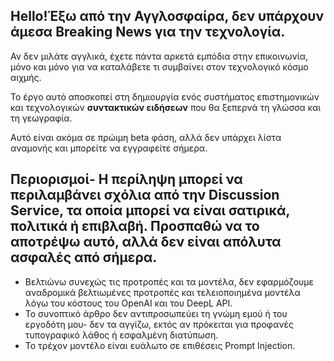 
<CallToAction />

## Hello!Έξω από την Αγγλοσφαίρα, δεν υπάρχουν άμεσα **Breaking News** για την τεχνολογία.

Αν δεν μιλάτε αγγλικά, έχετε πάντα αρκετά εμπόδια στην επικοινωνία, μόνο και μόνο για να καταλάβετε τι συμβαίνει στον τεχνολογικό κόσμο αιχμής.


<Callout type="info" emoji="🗞">

Το έργο αυτό αποσκοπεί στη δημιουργία ενός συστήματος επιστημονικών και τεχνολογικών **συντακτικών ειδήσεων** που θα ξεπερνά τη γλώσσα και τη γεωγραφία.

</Callout>

Αυτό είναι ακόμα σε πρώιμη beta φάση, αλλά δεν υπάρχει λίστα αναμονής και μπορείτε να εγγραφείτε σήμερα.

## Περιορισμοί- Η περίληψη μπορεί να περιλαμβάνει σχόλια από την Discussion Service, τα οποία μπορεί να είναι σατιρικά, πολιτικά ή επιβλαβή. Προσπαθώ να το αποτρέψω αυτό, αλλά δεν είναι απόλυτα ασφαλές από σήμερα.

- Βελτιώνω συνεχώς τις προτροπές και τα μοντέλα, δεν εφαρμόζουμε αναδρομικά βελτιωμένες προτροπές και τελειοποιημένα μοντέλα λόγω του κόστους του OpenAI και του DeepL API.
- Το συνοπτικό άρθρο δεν αντιπροσωπεύει τη γνώμη εμού ή του εργοδότη μου- δεν τα αγγίζω, εκτός αν πρόκειται για προφανές τυπογραφικό λάθος ή εσφαλμένη διατύπωση.
- Το τρέχον μοντέλο είναι ευάλωτο σε επιθέσεις Prompt Injection.
